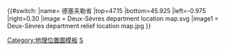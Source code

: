 {{#switch:{{{1}}}
|name= 德塞夫勒省
|top=47.15
|bottom=45.925
|left=-0.975
|right=0.30
|image = Deux-Sèvres department location map.svg
|image1 = Deux-Sèvres department relief location map.jpg
}}<noinclude>{{Location map/Info}}
[[Category:地理位置圖模板]]
[[Category:法国各省地理位置图模板|S]]
</noinclude>